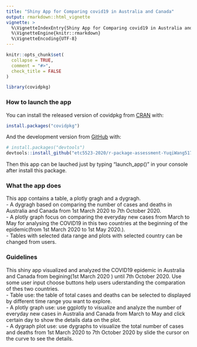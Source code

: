 ```yaml
---
title: "Shiny App for Comparing covid19 in Australia and Canada"
output: rmarkdown::html_vignette
vignette: >
  %\VignetteIndexEntry{Shiny App for Comparing covid19 in Australia and Canada}
  %\VignetteEngine{knitr::rmarkdown}
  %\VignetteEncoding{UTF-8}
---
```


```r
knitr::opts_chunk$set(
  collapse = TRUE,
  comment = "#>",
  check_title = FALSE
)
```

```r
library(covidpkg)
```

### How to launch the app

You can install the released version of covidpkg from [CRAN](https://CRAN.R-project.org) with:

``` r
install.packages("covidpkg")
```

And the development version from [GitHub](https://github.com/) with:

``` r
# install.packages("devtools")
devtools::install_github("etc5523-2020/r-package-assessment-YuqiWang517")
``` 
Then this app can be lauched just by typing "launch_app()" in your console after install this package.

### What the app does

This app contains a table, a plotly gragh and a dygragh.  
- A dygragh based on comparing the number of cases and deaths in Australia and Canada from 1st March 2020 to 7th October 2020.    
- A plotly graph focus on comparing the everyday new cases from March to May for analysing the COVID19 in this two countries at the beginning of the epidemic(from 1st March 2020 to 1st May 2020.).   
- Tables with selected data range and plots with selected country can be changed from users.  

### Guidelines

This shiny app visualized and analyzed the COVID19 epidemic in Australia and Canada from begining(1st March 2020 ) until 7th October 2020. Use some user input choose buttons help users uderstanding the comparation of thes two countries.  
- Table use: the table of total cases and deaths can be selected to displayed by different time range you want to explore.  
- A plotly graph use: use ggplotly to visualize and analyze the number of everyday new cases in Australia and Canada from March to May and click certain day to show the details data on the plot.  
- A dygraph plot use: use dygraphs to visualize the total number of cases and deaths from 1st March 2020 to 7th October 2020 by slide the cursor on the curve to see the details.  